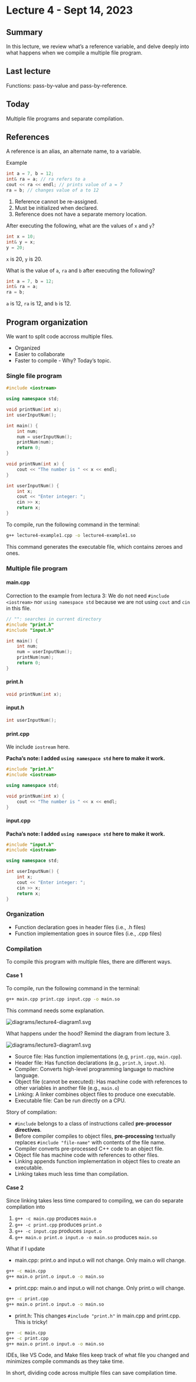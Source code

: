 # Lecture 4 - Sept 14, 2023

## Summary

In this lecture, we review what's a reference variable, and delve deeply into what happens when we compile a multiple file program.

## Last lecture

Functions: pass-by-value and pass-by-reference.

## Today

Multiple file programs and separate compilation.

## References

A reference is an alias, an alternate name, to a variable.

Example

```cpp
int a = 7, b = 12;
int& ra = a; // ra refers to a
cout << ra << endl; // prints value of a = 7
ra = b; // changes value of a to 12
```

1. Reference cannot be re-assigned.
2. Must be initialized when declared.
3. Reference does not have a separate memory location.

After executing the following, what are the values of `x` and `y`?

```cpp
int x = 10;
int& y = x;
y = 20;
```

`x` is 20, `y` is 20.

What is the value of `a`, `ra` and `b` after executing the following?

```cpp
int a = 7, b = 12;
int& ra = a;
ra = b;
```

`a` is 12, `ra` is 12, and `b` is 12.

## Program organization

We want to split code accross multiple files.

* Organized
* Easier to collaborate
* Faster to compile - Why? Today's topic.

### Single file program

```cpp
#include <iostream>

using namespace std;

void printNum(int x);
int userInputNum();

int main() {
    int num;
    num = userInputNum();
    printNum(num);
    return 0;
}

void printNum(int x) {
    cout << "The number is " << x << endl;
}

int userInputNum() {
    int x;
    cout << "Enter integer: ";
    cin >> x;
    return x;
}
```

To compile, run the following command in the terminal:

```bash
g++ lecture4-example1.cpp -o lecture4-example1.so
```

This command generates the executable file, which contains zeroes and ones.

### Multiple file program

#### main.cpp

Correction to the example from lectura 3: We do not need `#include <iostream>` nor `using namespace std` because we are not using `cout` and `cin` in this file.

```cpp
// "": searches in current directory
#include "print.h"
#include "input.h"

int main() {
    int num;
    num = userInputNum();
    printNum(num);
    return 0;
}
```

#### print.h

```cpp
void printNum(int x);
```

#### input.h

```cpp
int userInputNum();
```

#### print.cpp

We include `iostream` here.

**Pacha's note: I added `using namespace std` here to make it work.**

```cpp
#include "print.h"
#include <iostream>

using namespace std;

void printNum(int x) {
    cout << "The number is " << x << endl;
}
```

#### input.cpp

**Pacha's note: I added `using namespace std` here to make it work.**

```cpp
#include "input.h"
#include <iostream>

using namespace std;

int userInputNum() {
    int x;
    cout << "Enter integer: ";
    cin >> x;
    return x;
}
```

### Organization

* Function declaration goes in header files (i.e., .h files)
* Function implementation goes in source files (i.e., .cpp files)

### Compilation

To compile this program with multiple files, there are different ways.

#### Case 1

To compile, run the following command in the terminal:

```bash
g++ main.cpp print.cpp input.cpp -o main.so
```

This command needs some explanation.

<img src="diagrams/lecture4-diagram1.svg" alt="diagrams/lecture4-diagram1.svg">

What happens under the hood? Remind the diagram from lecture 3.

<img src="diagrams/lecture3-diagram1.svg" alt="diagrams/lecture3-diagram1.svg">

* Source file: Has function implementations (e.g, `print.cpp`, `main.cpp`).
* Header file: Has function declarations (e.g., `print.h`, `input.h`).
* Compiler: Converts high-level programming language to machine language.
* Object file (cannot be executed): Has machine code with references to other variables in another file (e.g., `main.o`)
* Linking: A linker combines object files to produce one executable.
* Executable file: Can be run directly on a CPU.

Story of compilation:

* `#include` belongs to a class of instructions called **pre-processor directives**.
* Before compiler compiles to object files, **pre-processing** textually replaces `#include "file-name"` with contents of the file name.
* Compiler converts pre-processed C++ code to an object file.
* Object file has machine code with references to other files.
* Linking appends function implementation in object files to create an executable.
* Linking takes much less time than compilation.

#### Case 2

Since linking takes less time compared to compiling, we can do separate compilation into

1. `g++ -c main.cpp` produces `main.o`
2. `g++ -c print.cpp` produces `print.o`
3. `g++ -c input.cpp` produces `input.o`
4. `g++ main.o print.o input.o -o main.so` produces `main.so`

What if I update

* main.cpp: print.o and input.o will not change. Only main.o will change.

```bash
g++ -c main.cpp
g++ main.o print.o input.o -o main.so
```
* print.cpp: main.o and input.o will not change. Only print.o will change.

```bash
g++ -c print.cpp
g++ main.o print.o input.o -o main.so
```
* print.h: This changes `#include "print.h"` in main.cpp and print.cpp. This is tricky!

```bash
g++ -c main.cpp
g++ -c print.cpp
g++ main.o print.o input.o -o main.so
```

IDEs, like VS Code, and Make files keep track of what file you changed and minimizes compile commands as they take time.

In short, dividing code across multiple files can save compilation time.
